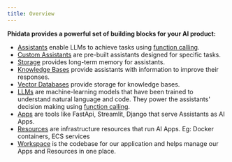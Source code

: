 ```yaml
---
title: Overview
---
```


**Phidata provides a powerful set of building blocks for your AI product:**

- [Assistants](/blocks/assistant/introduction) enable LLMs to achieve tasks using [function calling](https://platform.openai.com/docs/guides/function-calling).
- [Custom Assistants](/blocks/assistant/custom/introduction) are pre-built assistants designed for specific tasks.
- [Storage](/blocks/storage/introduction) provides long-term memory for assistants.
- [Knowledge Bases](/blocks/kb/introduction) provide assistants with information to improve their responses.
- [Vector Databases](/blocks/vectordb/introduction) provide storage for knowledge bases.
- [LLMs](/blocks/llm/introduction) are machine-learning models that have been trained to understand natural language and code. They power the assistants' decision making using [function calling](https://platform.openai.com/docs/guides/function-calling).
- [Apps](/blocks/app/introduction) are tools like FastApi, Streamlit, Django that serve Assistants as AI Apps.
- [Resources](/blocks/resource/introduction) are infrastructure resources that run AI Apps. Eg: Docker containers, ECS services
- [Workspace](/blocks/workspace/introduction) is the codebase for our application and helps manage our Apps and Resources in one place.
